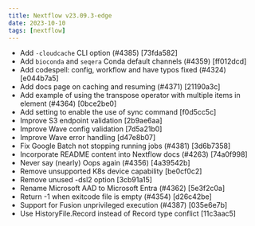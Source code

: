 ```yaml
---
title: Nextflow v23.09.3-edge
date: 2023-10-10
tags: [nextflow]
---
```


- Add `-cloudcache` CLI option (#4385) [73fda582]
- Add `bioconda` and `seqera` Conda default channels (#4359) [ff012dcd]
- Add codespell: config, workflow and have typos fixed (#4324) [e044b7a5]
- Add docs page on caching and resuming (#4371) [21190a3c]
- Add example of using the transpose operator with multiple items in element (#4364) [0bce2be0]
- Add setting to enable the use of sync command [f0d5cc5c]
- Improve S3 endpoint validation [2b9ae6aa]
- Improve Wave config validation [7d5a21b0]
- Improve Wave error handling [d47e8b07]
- Fix Google Batch not stopping running jobs (#4381) [3d6b7358]
- Incorporate README content into Nextflow docs (#4263) [74a0f998]
- Never say (nearly) Oops again (#4356) [4a39542b]
- Remove unsupported K8s device capability [be0cf0c2]
- Remove unused -dsl2 option [3cb91a15]
- Rename Microsoft AAD to Microsoft Entra (#4362) [5e3f2c0a]
- Return -1 when exitcode file is empty (#4354) [d26c42be]
- Support for Fusion unprivileged execution (#4387) [035e6e7b]
- Use HistoryFile.Record instead of Record type conflict [11c3aac5]
